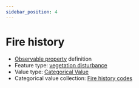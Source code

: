 ```yaml
---
sidebar_position: 4
---
```



# Fire history

- [Observable property](/viewers/dawe-vocabs?uri=https://linked.data.gov.au/def/nrm/cf1aef8a-a782-4480-9c41-a7f6d170d7fc) definition
- Feature type: [vegetation disturbance](http://linked.data.gov.au/def/tern-cv/d4fc54b1-0ad3-4512-86b7-d42b121ece45)
- Value type: [Categorical Value](https://w3id.org/tern/ontologies/tern/CategoricalValue)
- Categorical value collection: [Fire history codes](/viewers/dawe-vocabs?uri=https://linked.data.gov.au/def/nrm/6e9d2f51-ce64-4c67-8391-d14a8bf96b6b)

<Example
  protocolModule="vegetation-mapping"
  observableProperty="https://linked.data.gov.au/def/nrm/cf1aef8a-a782-4480-9c41-a7f6d170d7fc"
/>
